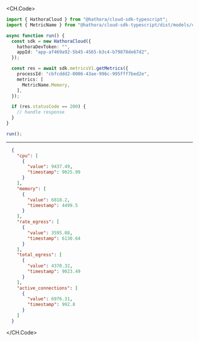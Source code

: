 
<CH.Code>
```typescript GetMetrics.ts
import { HathoraCloud } from "@hathora/cloud-sdk-typescript";
import { MetricName } from "@hathora/cloud-sdk-typescript/dist/models/components";

async function run() {
  const sdk = new HathoraCloud({
    hathoraDevToken: "",
    appId: "app-af469a92-5b45-4565-b3c4-b79878de67d2",
  });

  const res = await sdk.metricsV1.getMetrics({
    processId: "cbfcddd2-0006-43ae-996c-995fff7bed2e",
    metrics: [
      MetricName.Memory,
    ],
  });

  if (res.statusCode == 200) {
    // handle response
  }
}

run();
```
---

```json Example Response
  {
    "cpu": [
      {
        "value": 9437.49,
        "timestamp": 9025.99
      }
    ],
    "memory": [
      {
        "value": 6818.2,
        "timestamp": 4499.5
      }
    ],
    "rate_egress": [
      {
        "value": 3595.08,
        "timestamp": 6130.64
      }
    ],
    "total_egress": [
      {
        "value": 4370.32,
        "timestamp": 9023.49
      }
    ],
    "active_connections": [
      {
        "value": 6976.31,
        "timestamp": 992.8
      }
    ]
  }
```
</CH.Code>
